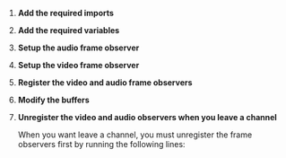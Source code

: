 
<PlatformWrapper platform="ios">

1.  **Add the required imports**

    <ImportLibrary />

1.  **Add the required variables**

    <SetVariables />

1.  **Setup the audio frame observer**

    <SetAudioFrameObserver />

1.  **Setup the video frame observer**

    <SetVideoFrameObserver />

1.  **Register the video and audio frame observers**

    <RegVideoAudioFrameObservers />

1. **Modify the buffers**

    <ModifyAudioVideo />

1.  **Unregister the video and audio observers when you leave a channel**

    When you want leave a channel, you must unregister the frame observers first by running the following lines:

    <UnregVideoAudioFrameObservers />

</PlatformWrapper>